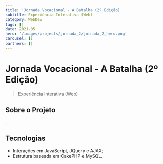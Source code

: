 ```yaml
---
title: 'Jornada Vocacional - A Batalha (2º Edição)'
subtitle: Experiência Interativa (Web)
category: WebDev
tags: []
date: 2021-05
hero: '/images/projects/jornada_2/jornada_2_hero.png'
carousel: []
partners: []
---
```


# Jornada Vocacional - A Batalha (2º Edição)

> Experiência Interativa (Web)

## Sobre o Projeto

.

## Tecnologias

- Interações em JavaScript, JQuery e AJAX;
- Estrutura baseada em CakePHP e MySQL.